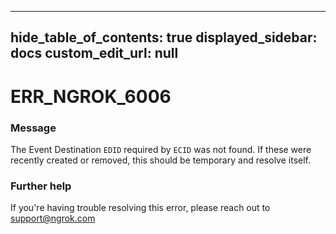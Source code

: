 
---
hide_table_of_contents: true
displayed_sidebar: docs
custom_edit_url: null
---


# ERR_NGROK_6006

### Message
The Event Destination `EDID` required by `ECID` was not found. If these were recently created or removed, this should be temporary and resolve itself.

### Further help
If you're having trouble resolving this error, please reach out to [support@ngrok.com](mailto:support@ngrok.com?subject=Help%20with%20ERR_NGROK_6006)


<ErrorDetails error='err_ngrok_6006' />
